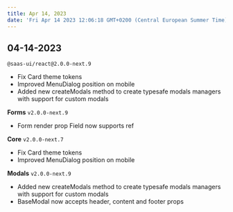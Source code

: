 ```yaml
---
title: Apr 14, 2023
date: 'Fri Apr 14 2023 12:06:18 GMT+0200 (Central European Summer Time)'
---
```


## 04-14-2023

`@saas-ui/react@2.0.0-next.9`

- Fix Card theme tokens
- Improved MenuDialog position on mobile
- Added new createModals method to create typesafe modals managers with support for custom modals

**Forms** `v2.0.0-next.9`

- Form render prop Field now supports ref

**Core** `v2.0.0-next.7`

- Fix Card theme tokens
- Improved MenuDialog position on mobile

**Modals** `v2.0.0-next.9`

- Added new createModals method to create typesafe modals managers with support for custom modals
- BaseModal now accepts header, content and footer props
